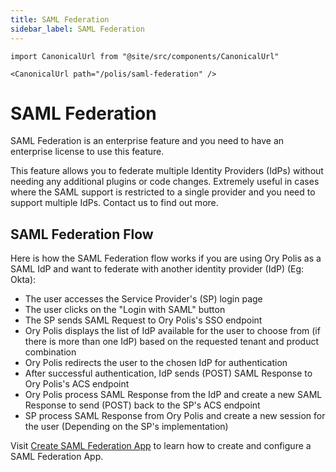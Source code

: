 ```yaml
---
title: SAML Federation
sidebar_label: SAML Federation
---
```


```mdx-code-block
import CanonicalUrl from "@site/src/components/CanonicalUrl"

<CanonicalUrl path="/polis/saml-federation" />
```

# SAML Federation

SAML Federation is an enterprise feature and you need to have an enterprise license to use this feature.

This feature allows you to federate multiple Identity Providers (IdPs) without needing any additional plugins or code changes.
Extremely useful in cases where the SAML support is restricted to a single provider and you need to support multiple IdPs. Contact
us to find out more.

## SAML Federation Flow

Here is how the SAML Federation flow works if you are using Ory Polis as a SAML IdP and want to federate with another identity
provider (IdP) (Eg: Okta):

- The user accesses the Service Provider's (SP) login page
- The user clicks on the "Login with SAML" button
- The SP sends SAML Request to Ory Polis's SSO endpoint
- Ory Polis displays the list of IdP available for the user to choose from (if there is more than one IdP) based on the requested
  tenant and product combination
- Ory Polis redirects the user to the chosen IdP for authentication
- After successful authentication, IdP sends (POST) SAML Response to Ory Polis's ACS endpoint
- Ory Polis process SAML Response from the IdP and create a new SAML Response to send (POST) back to the SP's ACS endpoint
- SP process SAML Response from Ory Polis and create a new session for the user (Depending on the SP's implementation)

Visit [Create SAML Federation App](../admin-portal/enterprise-sso.mdx#saml-federation) to learn how to create and configure a SAML
Federation App.
